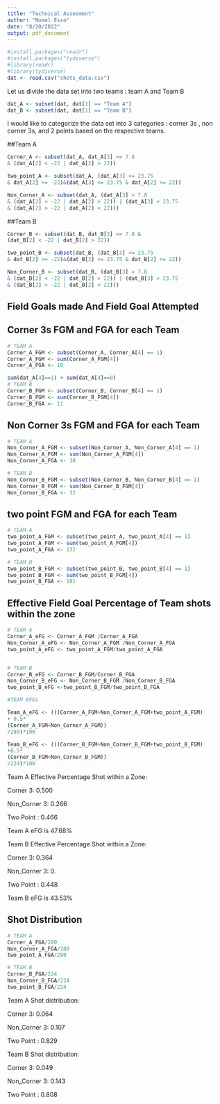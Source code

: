 ---
title: "Technical Assesment"
author: "Nomel Esso"
date: "8/20/2022"
output: pdf_document
---

```{r}
#install.packages("readr")
#install.packages("tydiverse")
#library(readr)
#library(tydiverse)
dat <- read.csv("shots_data.csv")

```
Let us divide the data set into two teams : team A and Team B

```{r}
dat_A <- subset(dat, dat[1] == "Team A")
dat_B <- subset(dat, dat[1] == "Team B")
```



I would like to categorize the data set into 3 categories : corner 3s , non corner 3s, and 2 points based on the respective teams. 

##Team A

```{r}
Corner_A <- subset(dat_A, dat_A[3] <= 7.8 
& (dat_A[2] < -22 | dat_A[2] > 22))

two_point_A <- subset(dat_A, (dat_A[3] <= 23.75 
& dat_A[2] >= -22)&(dat_A[3] <= 23.75 & dat_A[2] <= 22))

Non_Corner_A <- subset(dat_A, (dat_A[3] > 7.8
& (dat_A[2] < -22 | dat_A[2] > 22)) | (dat_A[3] > 23.75 
& (dat_A[2] > -22 | dat_A[2] < 22)))

```

##Team B

```{r}
Corner_B <- subset(dat_B, dat_B[3] <= 7.8 & 
(dat_B[2] < -22 | dat_B[2] > 22))

two_point_B <- subset(dat_B, (dat_B[3] <= 23.75
& dat_B[2] >= -22)&(dat_B[3] <= 23.75 & dat_B[2] <= 22))

Non_Corner_B <- subset(dat_B, (dat_B[3] > 7.8 
& (dat_B[2] < -22 | dat_B[2] > 22)) | (dat_B[3] > 23.75 
& (dat_B[2] > -22 | dat_B[2] < 22)))
```

## Field Goals made And Field Goal Attempted

## Corner 3s FGM and FGA for each Team

```{r}
# TEAM A
Corner_A_FGM <- subset(Corner_A, Corner_A[4] == 1)
Corner_A_FGM <- sum(Corner_A_FGM[4])
Corner_A_FGA <- 18

sum(dat_A[4]==1) + sum(dat_A[4]==0)
# TEAM B
Corner_B_FGM <- subset(Corner_B, Corner_B[4] == 1)
Corner_B_FGM <- sum(Corner_B_FGM[4])
Corner_B_FGA <- 11
```

## Non Corner 3s FGM and FGA for each Team

```{r}
# TEAM A
Non_Corner_A_FGM <- subset(Non_Corner_A, Non_Corner_A[4] == 1)
Non_Corner_A_FGM <- sum(Non_Corner_A_FGM[4])
Non_Corner_A_FGA <- 30

# TEAM B
Non_Corner_B_FGM <- subset(Non_Corner_B, Non_Corner_B[4] == 1)
Non_Corner_B_FGM <- sum(Non_Corner_B_FGM[4])
Non_Corner_B_FGA <- 32
```
## two point FGM and FGA for each Team

```{r}
# TEAM A
two_point_A_FGM <- subset(two_point_A, two_point_A[4] == 1)
two_point_A_FGM <- sum(two_point_A_FGM[4])
two_point_A_FGA <- 232

# TEAM B
two_point_B_FGM <- subset(two_point_B, two_point_B[4] == 1)
two_point_B_FGM <- sum(two_point_B_FGM[4])
two_point_B_FGA <- 181
```


## Effective Field Goal Percentage of Team shots within the zone

```{r}
# TEAM A
Corner_A_eFG <- Corner_A_FGM /Corner_A_FGA
Non_Corner_A_eFG <- Non_Corner_A_FGM /Non_Corner_A_FGA
two_point_A_eFG <- two_point_A_FGM/two_point_A_FGA


# TEAM B
Corner_B_eFG <- Corner_B_FGM/Corner_B_FGA
Non_Corner_B_eFG <- Non_Corner_B_FGM /Non_Corner_B_FGA
two_point_B_eFG <-two_point_B_FGM/two_point_B_FGA

#TEAM EFGs

Team_A_eFG <- (((Corner_A_FGM+Non_Corner_A_FGM+two_point_A_FGM)
+ 0.5*
(Corner_A_FGM+Non_Corner_A_FGM))
/280)*100

Team_B_eFG <- (((Corner_B_FGM+Non_Corner_B_FGM+two_point_B_FGM) 
+0.5*
(Corner_B_FGM+Non_Corner_B_FGM))
/224)*100

```


Team A Effective Percentage Shot within a Zone:

Corner 3: 0.500

Non_Corner 3: 0.266

Two Point  : 0.466

Team A eFG is 47.68%

Team B Effective Percentage Shot within a Zone:

Corner 3: 0.364

Non_Corner 3: 0.

Two Point  : 0.448

Team B eFG is 43.53%




## Shot Distribution

```{r}
# TEAM A
Corner_A_FGA/280
Non_Corner_A_FGA/280
two_point_A_FGA/280

# TEAM B
Corner_B_FGA/224
Non_Corner_B_FGA/224
two_point_B_FGA/224
```

Team A Shot distribution:

Corner 3: 0.064

Non_Corner 3: 0.107

Two Point  : 0.829


Team B Shot distribution:

Corner 3: 0.049

Non_Corner 3: 0.143

Two Point  : 0.808

